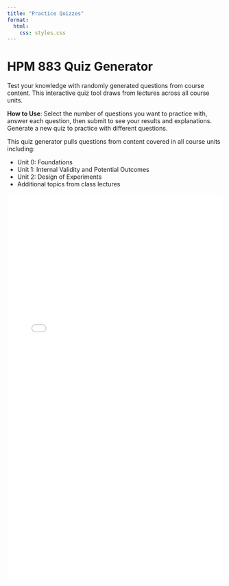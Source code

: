 ```yaml
---
title: "Practice Quizzes"
format: 
  html:
    css: styles.css
---
```


# HPM 883 Quiz Generator

Test your knowledge with randomly generated questions from course content. This interactive quiz tool draws from lectures across all course units.

:::{.callout-tip}
**How to Use**: Select the number of questions you want to practice with, answer each question, then submit to see your results and explanations. Generate a new quiz to practice with different questions.
:::

:::{.callout-note}
This quiz generator pulls questions from content covered in all course units including:

- Unit 0: Foundations
- Unit 1: Internal Validity and Potential Outcomes
- Unit 2: Design of Experiments
- Additional topics from class lectures
:::

```{=html}
<iframe src="quiz.html" width="100%" height="900px" frameborder="0" style="max-width: 800px; display: block; margin: 0 auto;"></iframe>
```
